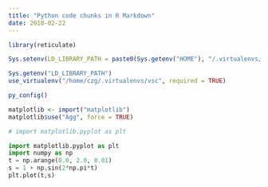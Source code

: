 ```yaml
---
title: "Python code chunks in R Markdown"
date: 2018-02-22
---
```

```r
library(reticulate)

Sys.setenv(LD_LIBRARY_PATH = paste0(Sys.getenv("HOME"), "/.virtualenvs/vsc/lib"))

Sys.getenv("LD_LIBRARY_PATH")
use_virtualenv("/home/czg/.virtualenvs/vsc", required = TRUE)

py_config()

matplotlib <- import("matplotlib")
matplotlib$use("Agg", force = TRUE)

# import matplotlib.pyplot as plt
```

```python
import matplotlib.pyplot as plt
import numpy as np
t = np.arange(0.0, 2.0, 0.01)
s = 1 + np.sin(2*np.pi*t)
plt.plot(t,s)
```